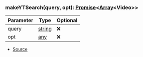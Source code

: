 ### makeYTSearch(query, opt): [Promise](https://developer.mozilla.org/en-US/docs/Web/JavaScript/Reference/Global_Objects/Promise)\<[Array](https://developer.mozilla.org/en-US/docs/Web/JavaScript/Reference/Global_Objects/Array)\<Video>>
| Parameter | Type | Optional |
| ----------- | ----------- | ----------- |
| query | [string](https://developer.mozilla.org/en-US/docs/Web/JavaScript/Reference/Global_Objects/String) | ❌ |
| opt | [any](https://www.typescriptlang.org/docs/handbook/2/everyday-types.html#any) | ❌ |


- [Source](https://github.com/Androz2091/discord-player/blob/cd18f37/packages/extractor/src/extractors/common/helper.ts#L106)